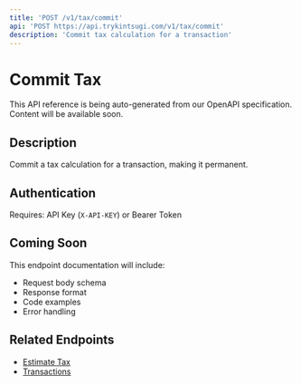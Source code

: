 ```yaml
---
title: 'POST /v1/tax/commit'
api: 'POST https://api.trykintsugi.com/v1/tax/commit'
description: 'Commit tax calculation for a transaction'
---
```


# Commit Tax

<Note>
This API reference is being auto-generated from our OpenAPI specification. Content will be available soon.
</Note>

## Description

Commit a tax calculation for a transaction, making it permanent.

## Authentication

Requires: API Key (`X-API-KEY`) or Bearer Token

## Coming Soon

This endpoint documentation will include:
- Request body schema
- Response format
- Code examples
- Error handling

## Related Endpoints

- [Estimate Tax](/reference/tax/estimate-tax)
- [Transactions](/reference/transactions)
